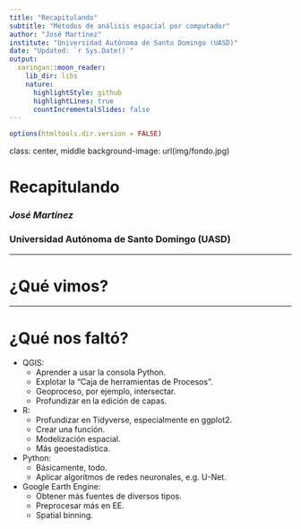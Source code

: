 ```yaml
---
title: "Recapitulando"
subtitle: "Métodos de análisis espacial por computador"
author: "José Martínez"
institute: "Universidad Autónoma de Santo Domingo (UASD)"
date: "Updated: `r Sys.Date()`"
output:
  xaringan::moon_reader:
    lib_dir: libs
    nature:
      highlightStyle: github
      highlightLines: true
      countIncrementalSlides: false
---
```


```r
options(htmltools.dir.version = FALSE)
```

class: center, middle
background-image: url(img/fondo.jpg)

# Recapitulando
### *José Martínez*
### Universidad Autónoma de Santo Domingo (UASD)

---

# ¿Qué vimos?

---

# ¿Qué nos faltó?

- QGIS:
    - Aprender a usar la consola Python.
    - Explotar la "Caja de herramientas de Procesos".
    - Geoproceso, por ejemplo, intersectar.
    - Profundizar en la edición de capas.
- R:
    - Profundizar en Tidyverse, especialmente en ggplot2.
    - Crear una función.
    - Modelización espacial.
    - Más geoestadística.
- Python:
    - Básicamente, todo.
    - Aplicar algoritmos de redes neuronales, e.g. U-Net.
- Google Earth Engine:
    - Obtener más fuentes de diversos tipos.
    - Preprocesar más en EE.
    - Spatial binning.
